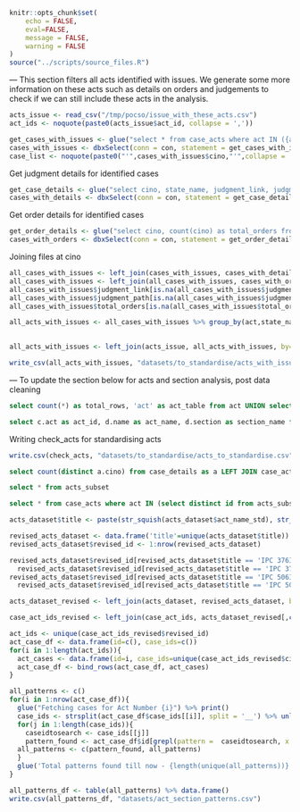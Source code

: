 ```r
knitr::opts_chunk$set(
	echo = FALSE,
	eval=FALSE,
	message = FALSE,
	warning = FALSE
)
source("../scripts/source_files.R")
```


--- This section filters all acts identified with issues. We generate some more information on these acts such as details on orders and judgements to check if we can still include these acts in the analysis. 

```r
acts_issue <- read_csv("/tmp/pocso/issue_with_these_acts.csv")
act_ids <- noquote(paste0(acts_issue$act_id, collapse = ','))
```

```r
get_cases_with_issues <- glue("select * from case_acts where act IN ({act_ids})")
cases_with_issues <- dbxSelect(conn = con, statement = get_cases_with_issues)
case_list <- noquote(paste0("'",cases_with_issues$cino,"'",collapse = ','))
```

Get judgment details for identified cases

```r
get_case_details <- glue("select cino, state_name, judgment_link, judgment_path from case_details where cino IN ({case_list})")
cases_with_details <- dbxSelect(conn = con, statement = get_case_details)
```

Get order details for identified cases
```r
get_order_details <- glue("select cino, count(cino) as total_orders from public.order where cino IN ({case_list}) group by cino")
cases_with_orders <- dbxSelect(conn = con, statement = get_order_details)
```

Joining files at cino
```r
all_cases_with_issues <- left_join(cases_with_issues, cases_with_details)
all_cases_with_issues <- left_join(all_cases_with_issues, cases_with_orders)
all_cases_with_issues$judgment_link[is.na(all_cases_with_issues$judgment_link)] <- ''
all_cases_with_issues$judgment_path[is.na(all_cases_with_issues$judgment_path)] <- ''
all_cases_with_issues$total_orders[is.na(all_cases_with_issues$total_orders)] <- 0

all_acts_with_issues <- all_cases_with_issues %>% group_by(act,state_name) %>% summarise(total_cases = length(cino), total_judgements = length(judgment_link[judgment_link != '']),
                                                                              total_orders = sum(total_orders))

all_acts_with_issues <- left_join(acts_issue, all_acts_with_issues, by=c('act_id'='act'))
```

```r
write_csv(all_acts_with_issues, "datasets/to_standardise/acts_with_issues.csv")
```





--- To update the section below for acts and section analysis, post data cleaning 


```sql
select count(*) as total_rows, 'act' as act_table from act UNION select count(*) as total_rows, 'acts_subset' as act_table from acts_subset
```

```sql
select c.act as act_id, d.name as act_name, d.section as section_name from (select distinct a.cino, b.act from case_details as a LEFT JOIN case_acts as b ON a.cino=b.cino where case_flag = '1') as c LEFT JOIN act as d on c.act=d.id
```

Writing check_acts for standardising acts

```r
write.csv(check_acts, "datasets/to_standardise/acts_to_standardise.csv")
```


```sql
select count(distinct a.cino) from case_details as a LEFT JOIN case_acts as b ON a.cino=b.cino where case_flag = '1'
```

```sql
select * from acts_subset
```

```sql
select * from case_acts where act IN (select distinct id from acts_subset)
```


```r
acts_dataset$title <- paste(str_squish(acts_dataset$act_name_std), str_squish(acts_dataset$section_name_std)) 

revised_acts_dataset <- data.frame('title'=unique(acts_dataset$title))
revised_acts_dataset$revised_id <- 1:nrow(revised_acts_dataset)

revised_acts_dataset$revised_id[revised_acts_dataset$title == 'IPC 376IPC'] <-
  revised_acts_dataset$revised_id[revised_acts_dataset$title == 'IPC 376']
revised_acts_dataset$revised_id[revised_acts_dataset$title == 'IPC 506IPC'] <-
  revised_acts_dataset$revised_id[revised_acts_dataset$title == 'IPC 506']

acts_dataset_revised <- left_join(acts_dataset, revised_acts_dataset, by='title')
```

```r
case_act_ids_revised <- left_join(case_act_ids, acts_dataset_revised[,c('id','revised_id')], by=c('act'='id'))
```



```r
act_ids <- unique(case_act_ids_revised$revised_id)
act_case_df <- data.frame(id=c(), case_ids=c())
for(i in 1:length(act_ids)){
  act_cases <- data.frame(id=i, case_ids=unique(case_act_ids_revised$cino[case_act_ids_revised$revised_id %in% act_ids[[i]]]) %>% paste0(collapse = "__"))
  act_case_df <- bind_rows(act_case_df, act_cases)
}

all_patterns <- c()
for(i in 1:nrow(act_case_df)){
  glue("Fetching cases for Act Number {i}") %>% print()
  case_ids <- strsplit(act_case_df$case_ids[[i]], split = '__') %>% unlist()
  for(j in 1:length(case_ids)){
    caseidtosearch <- case_ids[[j]]
    pattern_found <- act_case_df$id[grepl(pattern =  caseidtosearch, x = act_case_df$case_ids)] %>% sort() %>% paste0(collapse = '__')
  all_patterns <- c(pattern_found, all_patterns)
  }
  glue('Total patterns found till now - {length(unique(all_patterns))}') %>% print()
}

```


```r
all_patterns_df <- table(all_patterns) %>% data.frame()
write.csv(all_patterns_df, "datasets/act_section_patterns.csv")
```


